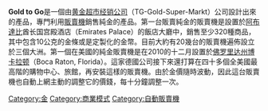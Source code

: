 {{unreferenced|time=2011-04-06T05:21:30+00:00}}
'''Gold to Go'''是一個由[[黄金超市经销公司|黄金超市经销公司]]（TG-Gold-Super-Markt）公司設計出來的產品，專門利用[[販賣機|販賣機]]銷售純金的產品。第一台販賣純金的販賣機是設置於[[阿布達比|阿布達比]]酋长国宫殿酒店（Emirates Palace）的飯店大廳中，銷售至少320種商品，其中包含10公克的金條或是定製化的金幣。目前大約有20幾台的販賣機遍佈設立於三個大洲。第一個在美國的純金販賣機是在2010的十二月設置於[[佛罗里达州|佛罗里达州]][[博卡拉顿|博卡拉顿]]（Boca Raton, Florida）。這家德國公司接下來還打算在四十多個全美國最高階的購物中心、旅館，再安裝這樣的販賣機。由於金價隨時波動，因此這台販賣機也自動上網主動的調整它的價錢，每十分鐘調整一次。

[[Category:金|Category:金]]
[[Category:商業模式|Category:商業模式]]
[[Category:自動販賣機|Category:自動販賣機]]